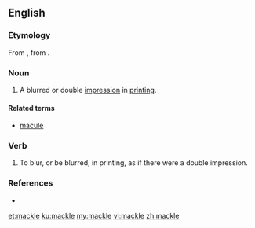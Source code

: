 ==English==

===Etymology===
From {{etyl|frm|en}} {{term|macule|lang=frm}}, from {{etyl|la|en}} {{term|macula|lang=la}}.

===Noun===
{{en-noun}}

# {{context|obsolete|lang=en}} A blurred or double [[impression]] in [[printing]].

====Related terms====
* [[macule]]

===Verb===
{{en-verb|mackl}}

# {{context|obsolete|lang=en}} To blur, or be blurred, in printing, as if there were a double impression.

===References===
* {{R:Webster 1913}}

[[et:mackle]]
[[ku:mackle]]
[[my:mackle]]
[[vi:mackle]]
[[zh:mackle]]